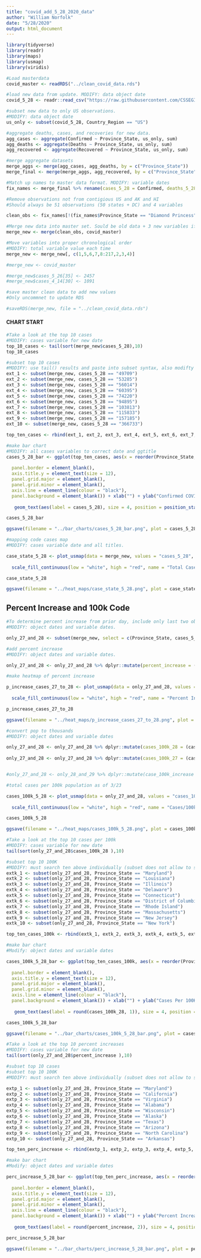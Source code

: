 ```yaml
---
title: "covid_add_5_28_2020_data"
author: "William Norfolk"
date: "5/28/2020"
output: html_document
---
```



```r
library(tidyverse)
library(readr)
library(maps)
library(usmap)
library(viridis)
```

```r
#Load masterdata
covid_master <- readRDS("../clean_covid_data.rds")
```


```r
#load new data from update. MODIFY: data object date
covid_5_28 <- readr::read_csv("https://raw.githubusercontent.com/CSSEGISandData/COVID-19/master/csse_covid_19_data/csse_covid_19_daily_reports/05-28-2020.csv")
```

```r
#subset new data to only US observations. 
#MODIFY: data object date
us_only <- subset(covid_5_28, Country_Region == "US")
```

```r
#aggregate deaths, cases, and recoveries for new data. 
agg_cases <- aggregate(Confirmed ~ Province_State, us_only, sum)
agg_deaths <- aggregate(Deaths ~ Province_State, us_only, sum)
agg_recovered <- aggregate(Recovered ~ Province_State, us_only, sum)
```

```r
#merge aggregate datasets
merge_aggs <- merge(agg_cases, agg_deaths, by = c("Province_State"))
merge_final <- merge(merge_aggs, agg_recovered, by = c("Province_State"))
```

```r
#Match up names to master data format. MODIFY: variable dates
fix_names <- merge_final %>% rename(cases_5_28 = Confirmed, deaths_5_28 = Deaths, recov_5_28 = Recovered)
```

```r
#Remove observations not from contigious US and AK and HI
#Should always be 51 observations (50 states + DC) and 4 variables

clean_obs <- fix_names[!(fix_names$Province_State == "Diamond Princess" | fix_names$Province_State == "Grand Princess" | fix_names$Province_State == "Guam" | fix_names$Province_State == "Puerto Rico" | fix_names$Province_State == "United States Virgin Islands" | fix_names$Province_State == "US" | fix_names$Province_State == "American Samoa" | fix_names$Province_State == "Northern Mariana Islands" | fix_names$Province_State == "Virgin Islands" | fix_names$Province_State == "Wuhan Evacuee" | fix_names$Province_State == "Recovered"),]
```

```r
#Merge new data into master set. Sould be old data + 3 new variables if successful
merge_new <- merge(clean_obs, covid_master)
```

```r
#Move variables into proper chronological order
#MODIFY: total variable value each time
merge_new <- merge_new[, c(1,5,6,7,8:217,2,3,4)]
```

```r
#merge_new <- covid_master
```

```r
#merge_new$cases_5_26[35] <- 2457
#merge_new$cases_4_14[30] <- 1091

```


```r
#save master clean data to add new values
#Only uncommnet to update RDS

#saveRDS(merge_new, file = "../clean_covid_data.rds")
```

#### CHART START

```r
#Take a look at the top 10 cases
#MODIFY: cases variable for new date
top_10_cases <- tail(sort(merge_new$cases_5_28),10)
top_10_cases
```

```r
#subset top 10 cases
#MODIFY: use tail() results and paste into subset syntax, also modifty cases date value
ext_1 <- subset(merge_new, cases_5_28 == "49709")
ext_2 <- subset(merge_new, cases_5_28 == "53285")
ext_3 <- subset(merge_new, cases_5_28 == "56014")
ext_4 <- subset(merge_new, cases_5_28 == "60395")
ext_5 <- subset(merge_new, cases_5_28 == "74220")
ext_6 <- subset(merge_new, cases_5_28 == "94895")
ext_7 <- subset(merge_new, cases_5_28 == "103813")
ext_8 <- subset(merge_new, cases_5_28 == "115833")
ext_9 <- subset(merge_new, cases_5_28 == "157185")
ext_10 <- subset(merge_new, cases_5_28 == "366733")

top_ten_cases <- rbind(ext_1, ext_2, ext_3, ext_4, ext_5, ext_6, ext_7, ext_8, ext_9, ext_10)
```

```r
#make bar chart
#MODIFY: all cases variables to correct date and ggtitle
cases_5_28_bar <- ggplot(top_ten_cases, aes(x = reorder(Province_State, -cases_5_28), cases_5_28)) + geom_bar(aes(fill = reorder(Province_State, -cases_5_28)),stat = "identity") + theme(axis.text.x = element_text(angle = 45, hjust = 1),
                                                                                                   legend.position = "none",                                                                        axis.text=element_text(size=12),
  panel.border = element_blank(), 
  axis.title.y = element_text(size = 12),
  panel.grid.major = element_blank(),
  panel.grid.minor = element_blank(),
  axis.line = element_line(colour = "black"),
  panel.background = element_blank()) + xlab("") + ylab("Confirmed COVID-19 Cases") + ggtitle("Top Ten Confirmed COVID-19 Cases by State 5/28/2020") +
  
   geom_text(aes(label = cases_5_28), size = 4, position = position_stack(vjust = 0.8))

cases_5_28_bar 
```

```r
ggsave(filename = "../bar_charts/cases_5_28_bar.png", plot = cases_5_28_bar)
```

```r
#mapping code cases map
#MODIFY: cases variable date and all titles.

case_state_5_28 <- plot_usmap(data = merge_new, values = "cases_5_28", color = "black") + 
  
  scale_fill_continuous(low = "white", high = "red", name = "Total Cases", label = scales::comma) + theme(legend.position = "right", plot.title = element_text(color = "black", size = 15, face = "bold"), plot.subtitle = element_text(color = "black", size = 10, face = "italic")) + labs(title = "COVID-19 Confirmed Cases by State", subtitle = "Data as of: 5/28/2020")

case_state_5_28
```

```r
ggsave(filename = "../heat_maps/case_state_5_28.png", plot = case_state_5_28)
```

## Percent Increase and 100k Code

```r
#To determine percent increase from prior day, include only last two observations
#MODIFY: object dates and variable dates.

only_27_and_28 <- subset(merge_new, select = c(Province_State, cases_5_28, cases_5_27, fips, total_pop))
```




```r
#add percent increase
#MODIFY: object dates and variable dates.

only_27_and_28 <- only_27_and_28 %>% dplyr::mutate(percent_increase = (cases_5_28 - cases_5_27) / cases_5_27 * 100)
```

```r
#make heatmap of percent increase

p_increase_cases_27_to_28 <- plot_usmap(data = only_27_and_28, values = "percent_increase", color = "black") + 
  
  scale_fill_continuous(low = "white", high = "red", name = "Percent Increase", label = scales::comma) + theme(legend.position = "right", plot.title = element_text(color = "black", size = 15, face = "bold"), plot.subtitle = element_text(color = "black", size = 10, face = "italic")) + labs(title = "Percent Increase of Confirmed COVID-19 Cases by State", subtitle = "From: 5/27/2020-5/28/2020")

p_increase_cases_27_to_28
```

```r
ggsave(filename = "../heat_maps/p_increase_cases_27_to_28.png", plot = p_increase_cases_27_to_28)
```

```r
#convert pop to thousands
#MODIFY: object dates and variable dates

only_27_and_28 <- only_27_and_28 %>% dplyr::mutate(cases_100k_28 = (cases_5_28 / total_pop) *100000)
  
only_27_and_28 <- only_27_and_28 %>% dplyr::mutate(cases_100k_27 = (cases_5_27 / total_pop) * 100000)


#only_27_and_28 <- only_28_and_29 %>% dplyr::mutate(case_100k_increase = (cases_100k_28 - cases_100k_27) / cases_100k_27 *100)

```

```r
#total cases per 100k population as of 3/23

cases_100k_5_28 <- plot_usmap(data = only_27_and_28, values = "cases_100k_28", color = "black") + 
  
  scale_fill_continuous(low = "white", high = "red", name = "Cases/100k Population", label = scales::comma) + theme(legend.position = "right", plot.title = element_text(color = "black", size = 15, face = "bold"), plot.subtitle = element_text(color = "black", size = 10, face = "italic")) + labs(title = "COVID-19 Confirmed Cases Per 100K Individuals by State", subtitle = "Data as of: 5/28/2020")

cases_100k_5_28
```

```r
ggsave(filename = "../heat_maps/cases_100k_5_28.png", plot = cases_100k_5_28)
```

```r
#Take a look at the top 10 cases per 100k
#MODIFY: cases variable for new date
tail(sort(only_27_and_28$cases_100k_28 ),10)
```


```r
#subset top 10 100K
#MODIFY: must search ten above individually (subset does not allow to select by these values for some reason...) and past the states in the code below.Also modify variable and object date names.
extk_1 <- subset(only_27_and_28, Province_State == "Maryland")
extk_2 <- subset(only_27_and_28, Province_State == "Louisiana")
extk_3 <- subset(only_27_and_28, Province_State == "Illinois")
extk_4 <- subset(only_27_and_28, Province_State == "Delaware")
extk_5 <- subset(only_27_and_28, Province_State == "Connecticut")
extk_6 <- subset(only_27_and_28, Province_State == "District of Columbia")
extk_7 <- subset(only_27_and_28, Province_State == "Rhode Island")
extk_8 <- subset(only_27_and_28, Province_State == "Massachusetts")
extk_9 <- subset(only_27_and_28, Province_State == "New Jersey")
extk_10 <- subset(only_27_and_28, Province_State == "New York")

top_ten_cases_100k <- rbind(extk_1, extk_2, extk_3, extk_4, extk_5, extk_6, extk_7, extk_8, extk_9, extk_10)
```

```r
#make bar chart
#Modify: object dates and variable dates

cases_100k_5_28_bar <- ggplot(top_ten_cases_100k, aes(x = reorder(Province_State, -cases_100k_28), cases_100k_28)) + geom_bar(aes(fill = reorder(Province_State, -cases_100k_28)), stat = "identity") + theme(axis.text.x = element_text(angle = 45, hjust = 1),
                                                                                                   legend.position = "none",                                                                        axis.text=element_text(size=12),
  panel.border = element_blank(),   
  axis.title.y = element_text(size = 12),
  panel.grid.major = element_blank(),
  panel.grid.minor = element_blank(),
  axis.line = element_line(colour = "black"),
  panel.background = element_blank()) + xlab("") + ylab("Cases Per 100K Individuals") + ggtitle("Top Ten COVID-19 Confirmed Cases Per 100K Individuals by State 5/28/2020") +
  
   geom_text(aes(label = round(cases_100k_28, 1)), size = 4, position = position_stack(vjust = 0.8))

cases_100k_5_28_bar
```

```r
ggsave(filename = "../bar_charts/cases_100k_5_28_bar.png", plot = cases_100k_5_28_bar)
```

```r
#Take a look at the top 10 percent increases
#MODIFY: cases variable for new date
tail(sort(only_27_and_28$percent_increase ),10)
```

```r
#subset top 10 cases
#subset top 10 100K
#MODIFY: must search ten above individually (subset does not allow to select by these values for some reason...) and past the states in the code below.Also modify variable and object date names.

extp_1 <- subset(only_27_and_28, Province_State == "Maryland")
extp_2 <- subset(only_27_and_28, Province_State == "California")
extp_3 <- subset(only_27_and_28, Province_State == "Virginia")
extp_4 <- subset(only_27_and_28, Province_State == "Alabama")
extp_5 <- subset(only_27_and_28, Province_State == "Wisconsin")
extp_6 <- subset(only_27_and_28, Province_State == "Alaska")
extp_7 <- subset(only_27_and_28, Province_State == "Texas")
extp_8 <- subset(only_27_and_28, Province_State == "Arizona")
extp_9 <- subset(only_27_and_28, Province_State == "North Carolina")
extp_10 <- subset(only_27_and_28, Province_State == "Arkansas")

top_ten_perc_increase <- rbind(extp_1, extp_2, extp_3, extp_4, extp_5, extp_6, extp_7, extp_8, extp_9, extp_10)
```

```r
#make bar chart
#Modify: object dates and variable dates

perc_increase_5_28_bar <- ggplot(top_ten_perc_increase, aes(x = reorder(Province_State, -percent_increase), percent_increase)) + geom_bar(aes(fill = reorder(Province_State, -percent_increase)), stat = "identity") + theme(axis.text.x = element_text(angle = 45, hjust = 1),
                                                                                                   legend.position = "none",                                                                        axis.text=element_text(size=12),
  panel.border = element_blank(),   
  axis.title.y = element_text(size = 12),
  panel.grid.major = element_blank(),
  panel.grid.minor = element_blank(),
  axis.line = element_line(colour = "black"),
  panel.background = element_blank()) + xlab("") + ylab("Percent Increase") + ggtitle("COVID-19: Top Ten Percent Increase by State from 5/27/20-5/28/20") +
  
   geom_text(aes(label = round(percent_increase, 2)), size = 4, position = position_stack(vjust = 0.8))

perc_increase_5_28_bar
```

```r
ggsave(filename = "../bar_charts/perc_increase_5_28_bar.png", plot = perc_increase_5_28_bar)
```